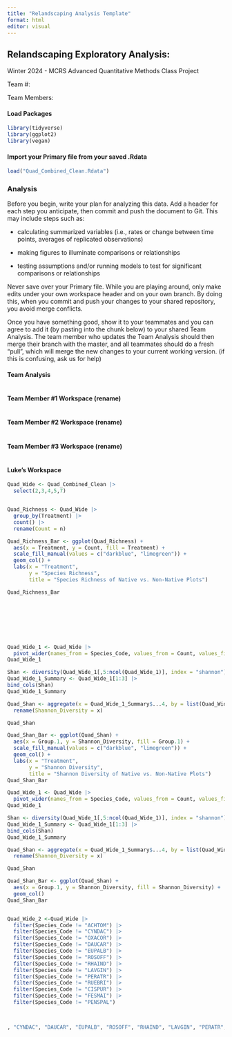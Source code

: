 ```yaml
---
title: "Relandscaping Analysis Template"
format: html
editor: visual
---
```


## Relandscaping Exploratory Analysis:

Winter 2024 - MCRS Advanced Quantitative Methods Class Project

Team #:

Team Members:

#### Load Packages

```r
library(tidyverse)
library(ggplot2)
library(vegan)
```

#### Import your Primary file from your saved .Rdata

```r
load("Quad_Combined_Clean.Rdata")
```

### Analysis

Before you begin, write your plan for analyzing this data. Add a header for each step you anticipate, then commit and push the document to Git. This may include steps such as:

-   calculating summarized variables (i.e., rates or change between time points, averages of replicated observations)

-   making figures to illuminate comparisons or relationships

-   testing assumptions and/or running models to test for significant comparisons or relationships

Never save over your Primary file. While you are playing around, only make edits under your own workspace header and on your own branch. By doing this, when you commit and push your changes to your shared repository, you avoid merge conflicts.

Once you have something good, show it to your teammates and you can agree to add it (by pasting into the chunk below) to your shared Team Analysis. The team member who updates the Team Analysis should then merge their branch with the master, and all teammates should do a fresh "pull", which will merge the new changes to your current working version. (if this is confusing, ask us for help)

#### Team Analysis

```r

```

#### Team Member #1 Workspace (rename)

```r

```

#### Team Member #2 Workspace (rename)

```r

```

#### Team Member #3 Workspace (rename)

```r

```

#### Luke's Workspace

```r
Quad_Wide <- Quad_Combined_Clean |>
  select(2,3,4,5,7)


Quad_Richness <- Quad_Wide |> 
  group_by(Treatment) |> 
  count() |>
  rename(Count = n)

Quad_Richness_Bar <- ggplot(Quad_Richness) +  
  aes(x = Treatment, y = Count, fill = Treatment) + 
  scale_fill_manual(values = c("darkblue", "limegreen")) +
  geom_col() +
  labs(x = "Treatment",
       y = "Species Richness",
       title = "Species Richness of Native vs. Non-Native Plots")

Quad_Richness_Bar









```

```r
Quad_Wide_1 <- Quad_Wide |>
  pivot_wider(names_from = Species_Code, values_from = Count, values_fill = 0)
Quad_Wide_1

Shan <- diversity(Quad_Wide_1[,5:ncol(Quad_Wide_1)], index = "shannon")
Quad_Wide_1_Summary <- Quad_Wide_1[1:3] |>
bind_cols(Shan)
Quad_Wide_1_Summary

Quad_Shan <- aggregate(x = Quad_Wide_1_Summary$...4, by = list(Quad_Wide_1_Summary$Treatment), FUN = mean) |>
  rename(Shannon_Diversity = x)

Quad_Shan

Quad_Shan_Bar <- ggplot(Quad_Shan) +  
  aes(x = Group.1, y = Shannon_Diversity, fill = Group.1) + 
  scale_fill_manual(values = c("darkblue", "limegreen")) +
  geom_col() +
  labs(x = "Treatment",
       y = "Shannon Diversity",
       title = "Shannon Diversity of Native vs. Non-Native Plots")
Quad_Shan_Bar
```

```r
Quad_Wide_1 <- Quad_Wide |>
  pivot_wider(names_from = Species_Code, values_from = Count, values_fill = 0)
Quad_Wide_1

Shan <- diversity(Quad_Wide_1[,5:ncol(Quad_Wide_1)], index = "shannon")
Quad_Wide_1_Summary <- Quad_Wide_1[1:3] |>
bind_cols(Shan)
Quad_Wide_1_Summary

Quad_Shan <- aggregate(x = Quad_Wide_1_Summary$...4, by = list(Quad_Wide_1_Summary$Treatment), FUN = mean) |>
  rename(Shannon_Diversity = x)

Quad_Shan

Quad_Shan_Bar <- ggplot(Quad_Shan) +  
  aes(x = Group.1, y = Shannon_Diversity, fill = Shannon_Diversity) + 
  geom_col()
Quad_Shan_Bar


Quad_Wide_2 <-Quad_Wide |>
  filter(Species_Code != "ACHTOM") |>
  filter(Species_Code != "CYNDAC") |>
  filter(Species_Code != "OXACOR") |>
  filter(Species_Code != "DAUCAR") |>
  filter(Species_Code != "EUPALB") |>
  filter(Species_Code != "ROSOFF") |>
  filter(Species_Code != "RHAIND") |>
  filter(Species_Code != "LAVGIN") |>
  filter(Species_Code != "PERATR") |>
  filter(Species_Code != "RUEBRI") |>
  filter(Species_Code != "CISPUR") |>
  filter(Species_Code != "FESMAI") |>
  filter(Species_Code != "PENSPAL")

  

, "CYNDAC", "DAUCAR", "EUPALB", "ROSOFF", "RHAIND", "LAVGIN", "PERATR", "RUEBRI", "CISPUR", "FESMAI", "PENSPAL"))




```
